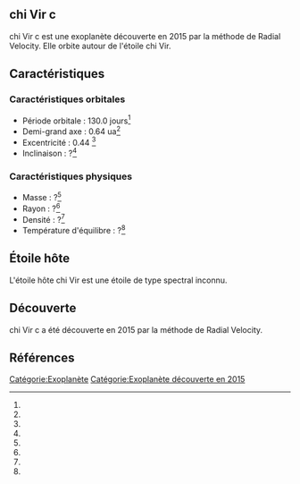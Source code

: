 == chi Vir c ==

{{Infobox Exoplanète
| nom = chi Vir c
| image = 
| légende = 
| étoile = chi Vir
| constellation = 
| ascension_droite = 
| déclinaison = 
| distance = ?
| type_spectral = ?
| masse = ?<ref></ref>
| rayon = ?<ref></ref>
| densité = ?<ref></ref>
| gravité = ?<ref></ref>
| température = ?<ref></ref>
| période = 130.0 j<ref></ref>
| demi_grand_axe = 0.64 ua<ref></ref>
| excentricité = 0.44 <ref></ref>
| inclinaison = ?<ref></ref>
| méthode_découverte = Radial Velocity
| date_découverte = 2015
| statut = Confirmée
}}

chi Vir c est une exoplanète découverte en 2015 par la méthode de Radial Velocity. Elle orbite autour de l'étoile chi Vir.

== Caractéristiques ==

=== Caractéristiques orbitales ===
* Période orbitale : 130.0 jours<ref></ref>
* Demi-grand axe : 0.64 ua<ref></ref>
* Excentricité : 0.44 <ref></ref>
* Inclinaison : ?<ref></ref>

=== Caractéristiques physiques ===
* Masse : ?<ref></ref>
* Rayon : ?<ref></ref>
* Densité : ?<ref></ref>
* Température d'équilibre : ?<ref></ref>

== Étoile hôte ==

{{Infobox Étoile
| nom = chi Vir
| image = 
| légende = 
| constellation = 
| ascension_droite = 
| déclinaison = 
| distance = ?
| type_spectral = ?
| magnitude_absolue = 
| magnitude_apparente = 
| masse = ?<ref></ref>
| rayon = ?<ref></ref>
| température = ?<ref></ref>
| métallicité = ?<ref></ref>
| âge = ?<ref></ref>
}}

L'étoile hôte chi Vir est une étoile de type spectral inconnu.

== Découverte ==

chi Vir c a été découverte en 2015 par la méthode de Radial Velocity.

== Références ==
<references />

[[Catégorie:Exoplanète]]
[[Catégorie:Exoplanète découverte en 2015]]
